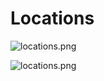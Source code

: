 # Locations


<ImageWindow size="auto">

![locations.png](/img/outpost/screenshots/screenshot-outpost-admin-locations.png)

</ImageWindow>

<ImageWindow size="auto">

![locations.png](/img/outpost/screenshots/screenshot-outpost-admin-locations--view.png)

</ImageWindow>
